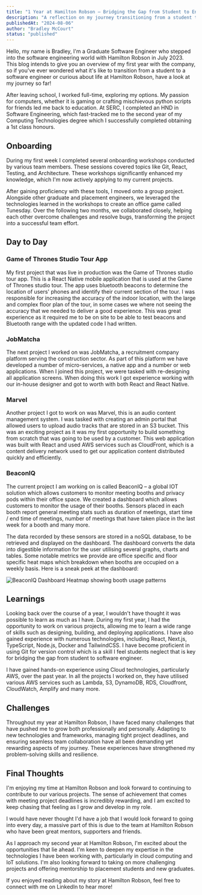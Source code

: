 ```yaml
---
title: "1 Year at Hamilton Robson – Bridging the Gap from Student to Engineer"
description: "A reflection on my journey transitioning from a student to a software engineer at Hamilton Robson, covering projects, challenges, and learnings over my first year."
publishedAt: "2024-08-06"
author: "Bradley McCourt"
status: "published"
---
```


Hello, my name is Bradley, I'm a Graduate Software Engineer who stepped into the software engineering world with Hamilton Robson in July 2023. This blog intends to give you an overview of my first year with the company, so if you've ever wondered what it's like to transition from a student to a software engineer or curious about life at Hamilton Robson, have a look at my journey so far!

After leaving school, I worked full-time, exploring my options. My passion for computers, whether it is gaming or crafting mischievous python scripts for friends led me back to education. At SERC, I completed an HND in Software Engineering, which fast-tracked me to the second year of my Computing Technologies degree which I successfully completed obtaining a 1st class honours.

## Onboarding

During my first week I completed several onboarding workshops conducted by various team members. These sessions covered topics like Git, React, Testing, and Architecture. These workshops significantly enhanced my knowledge, which I'm now actively applying to my current projects.

After gaining proficiency with these tools, I moved onto a group project. Alongside other graduate and placement engineers, we leveraged the technologies learned in the workshops to create an office game called Tunesday. Over the following two months, we collaborated closely, helping each other overcome challenges and resolve bugs, transforming the project into a successful team effort.

## Day to Day

### Game of Thrones Studio Tour App
My first project that was live in production was the Game of Thrones studio tour app. This is a React Native mobile application that is used at the Game of Thrones studio tour. The app uses bluetooth beacons to determine the location of users' phones and identify their current section of the tour. I was responsible for increasing the accuracy of the indoor location, with the large and complex floor plan of the tour, in some cases we where not seeing the accuracy that we needed to deliver a good experience. This was great experience as it required me to be on site to be able to test beacons and Bluetooth range with the updated code I had written.

### JobMatcha
The next project I worked on was JobMatcha, a recruitment company platform serving the construction sector. As part of this platform we have developed a number of micro-services, a native app and a number or web applications. When I joined this project, we were tasked with re-designing all application screens. When doing this work I got experience working with our in-house designer and got to worth with both React and React Native.

### Marvel
Another project I got to work on was Marvel, this is an audio content management system. I was tasked with creating an admin portal that allowed users to upload audio tracks that are stored in an S3 bucket. This was an exciting project as it was my first opportunity to build something from scratch that was going to be used by a customer. This web application was built with React and used AWS services such as CloudFront, which is a content delivery network used to get our application content distributed quickly and efficiently.

### BeaconIQ
The current project I am working on is called BeaconIQ – a global IOT solution which allows customers to monitor meeting booths and privacy pods within their office space. We created a dashboard which allows customers to monitor the usage of their booths. Sensors placed in each booth report general meeting stats such as duration of meetings, start time / end time of meetings, number of meetings that have taken place in the last week for a booth and many more.

The data recorded by these sensors are stored in a noSQL database, to be retrieved and displayed on the dashboard. The dashboard converts the data into digestible information for the user utilising several graphs, charts and tables. Some notable metrics we provide are office specific and floor specific heat maps which breakdown when booths are occupied on a weekly basis. Here is a sneak peek at the dashboard:

![BeaconIQ Dashboard Heatmap showing booth usage patterns](/blog-images/heatmap.PNG)

## Learnings

Looking back over the course of a year, I wouldn't have thought it was possible to learn as much as I have. During my first year, I had the opportunity to work on various projects, allowing me to learn a wide range of skills such as designing, building, and deploying applications. I have also gained experience with numerous technologies, including React, Next.js, TypeScript, Node.js, Docker and TailwindCSS. I have become proficient in using Git for version control which is a skill I feel students neglect that is key for bridging the gap from student to software engineer.

I have gained hands-on experience using Cloud technologies, particularly AWS, over the past year. In all the projects I worked on, they have utilised various AWS services such as Lambda, S3, DynamoDB, RDS, Cloudfront, CloudWatch, Amplify and many more.

## Challenges

Throughout my year at Hamilton Robson, I have faced many challenges that have pushed me to grow both professionally and personally. Adapting to new technologies and frameworks, managing tight project deadlines, and ensuring seamless team collaboration have all been demanding yet rewarding aspects of my journey. These experiences have strengthened my problem-solving skills and resilience.

## Final Thoughts

I'm enjoying my time at Hamilton Robson and look forward to continuing to contribute to our various projects. The sense of achievement that comes with meeting project deadlines is incredibly rewarding, and I am excited to keep chasing that feeling as I grow and develop in my role.

I would have never thought I'd have a job that I would look forward to going into every day, a massive part of this is due to the team at Hamilton Robson who have been great mentors, supporters and friends.

As I approach my second year at Hamilton Robson, I'm excited about the opportunities that lie ahead. I'm keen to deepen my expertise in the technologies I have been working with, particularly in cloud computing and IoT solutions. I'm also looking forward to taking on more challenging projects and offering mentorship to placement students and new graduates.

If you enjoyed reading about my story at Hamilton Robson, feel free to connect with me on LinkedIn to hear more!